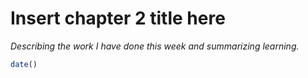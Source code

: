 # Insert chapter 2 title here

*Describing the work I have done this week and summarizing learning.*


```r
date()
```


